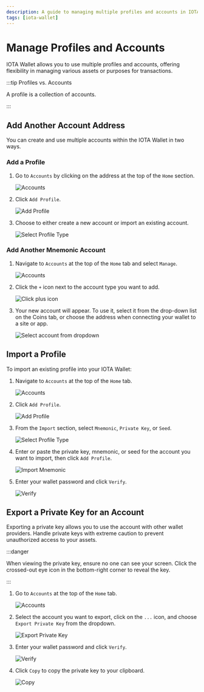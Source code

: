 ```yaml
---
description: A guide to managing multiple profiles and accounts in IOTA Wallet, including adding, importing, and exporting accounts.
tags: [iota-wallet]
---
```


# Manage Profiles and Accounts

IOTA Wallet allows you to use multiple profiles and accounts, offering flexibility in managing various assets or purposes for transactions.

:::tip Profiles vs. Accounts

A profile is a collection of accounts.

:::

## Add Another Account Address

You can create and use multiple accounts within the IOTA Wallet in two ways.

### Add a Profile

1. Go to `Accounts` by clicking on the address at the top of the `Home` section.

   ![Accounts](/img/about-iota/iota-wallet/how-to/multi-account/navigate-to-accounts.png)

2. Click `Add Profile`.

   ![Add Profile](/img/about-iota/iota-wallet/how-to/multi-account/click-add-profile.png)

3. Choose to either create a new account or import an existing account.

   ![Select Profile Type](/img/about-iota/iota-wallet/how-to/multi-account/select-profile-type.png)

### Add Another Mnemonic Account

1. Navigate to `Accounts` at the top of the `Home` tab and select `Manage`.

   ![Accounts](/img/about-iota/iota-wallet/how-to/multi-account/navigate-to-accounts.png)

2. Click the `+` icon next to the account type you want to add.

   ![Click plus icon](/img/about-iota/iota-wallet/how-to/multi-account/click-plus-icon.png)

3. Your new account will appear. To use it, select it from the drop-down list on the Coins tab, or choose the address when connecting your wallet to a site or app.

   ![Select account from dropdown](/img/about-iota/iota-wallet/how-to/multi-account/select-account-from-dropdown.png)

## Import a Profile

To import an existing profile into your IOTA Wallet:

1. Navigate to `Accounts` at the top of the `Home` tab.

   ![Accounts](/img/about-iota/iota-wallet/how-to/multi-account/navigate-to-accounts.png)

2. Click `Add Profile`.

   ![Add Profile](/img/about-iota/iota-wallet/how-to/multi-account/click-add-profile.png)

3. From the `Import` section, select `Mnemonic`, `Private Key`, or `Seed`.

   ![Select Profile Type](/img/about-iota/iota-wallet/how-to/multi-account/select-profile-type.png)

4. Enter or paste the private key, mnemonic, or seed for the account you want to import, then click `Add Profile`.

   ![Import Mnemonic](/img/about-iota/iota-wallet/how-to/multi-account/import-mnemonic.png)

5. Enter your wallet password and click `Verify`.

   ![Verify](/img/about-iota/iota-wallet/how-to/multi-account/verify.png)

## Export a Private Key for an Account

Exporting a private key allows you to use the account with other wallet providers. Handle private keys with extreme caution to prevent unauthorized access to your assets.

:::danger

When viewing the private key, ensure no one can see your screen. Click the crossed-out eye icon in the bottom-right corner to reveal the key.

:::

1. Go to `Accounts` at the top of the `Home` tab.

   ![Accounts](/img/about-iota/iota-wallet/how-to/multi-account/navigate-to-accounts.png)

2. Select the account you want to export, click on the `...` icon, and choose `Export Private Key` from the dropdown.

   ![Export Private Key](/img/about-iota/iota-wallet/how-to/multi-account/export-private-key.png)

3. Enter your wallet password and click `Verify`.

   ![Verify](/img/about-iota/iota-wallet/how-to/multi-account/verify.png)

4. Click `Copy` to copy the private key to your clipboard.

   ![Copy](/img/about-iota/iota-wallet/how-to/multi-account/click-copy.png)
